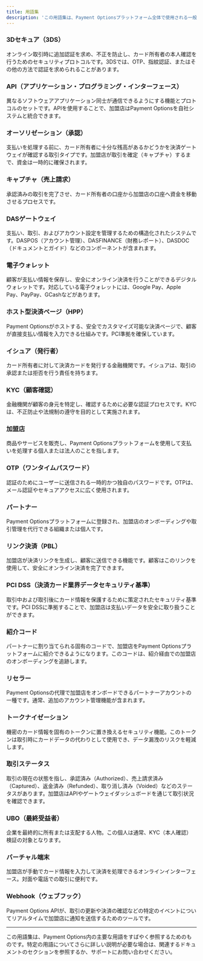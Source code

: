 ```yaml
---
title: 用語集
description: 'この用語集は、Payment Optionsプラットフォーム全体で使用される一般的な用語と概念の定義を提供します。オンボーディング、支払い、およびセキュリティプロセスをよりよく理解するために、このページを参照してください。'
---
```


### **3Dセキュア（3DS）**
オンライン取引時に追加認証を求め、不正を防止し、カード所有者の本人確認を行うためのセキュリティプロトコルです。3DSでは、OTP、指紋認証、またはその他の方法で認証を求められることがあります。

### **API（アプリケーション・プログラミング・インターフェース）**
異なるソフトウェアアプリケーション同士が通信できるようにする機能とプロトコルのセットです。APIを使用することで、加盟店はPayment Optionsを自社システムと統合できます。

### **オーソリゼーション（承認）**
支払いを処理する前に、カード所有者に十分な残高があるかどうかを決済ゲートウェイが確認する取引タイプです。加盟店が取引を確定（キャプチャ）するまで、資金は一時的に確保されます。

### **キャプチャ（売上請求）**
承認済みの取引を完了させ、カード所有者の口座から加盟店の口座へ資金を移動させるプロセスです。

### **DASゲートウェイ**
支払い、取引、およびアカウント設定を管理するための構造化されたシステムです。DASPOS（アカウント管理）、DASFINANCE（財務レポート）、DASDOC（ドキュメントとガイド）などのコンポーネントが含まれます。

### **電子ウォレット**
顧客が支払い情報を保存し、安全にオンライン決済を行うことができるデジタルウォレットです。対応している電子ウォレットには、Google Pay、Apple Pay、PayPay、GCashなどがあります。

### **ホスト型決済ページ（HPP）**
Payment Optionsがホストする、安全でカスタマイズ可能な決済ページで、顧客が直接支払い情報を入力できる仕組みです。PCI準拠を確保しています。

### **イシュア（発行者）**
カード所有者に対して決済カードを発行する金融機関です。イシュアは、取引の承認または拒否を行う責任を持ちます。

### **KYC（顧客確認）**
金融機関が顧客の身元を特定し、確認するために必要な認証プロセスです。KYCは、不正防止や法規制の遵守を目的として実施されます。

### **加盟店**
商品やサービスを販売し、Payment Optionsプラットフォームを使用して支払いを処理する個人または法人のことを指します。

### **OTP（ワンタイムパスワード）**
認証のためにユーザーに送信される一時的かつ独自のパスワードです。OTPは、メール認証やセキュアアクセスに広く使用されます。

### **パートナー**
Payment Optionsプラットフォームに登録され、加盟店のオンボーディングや取引管理を代行できる組織または個人です。

### **リンク決済（PBL）**
加盟店が決済リンクを生成し、顧客に送信できる機能です。顧客はこのリンクを使用して、安全にオンライン決済を完了できます。

### **PCI DSS（決済カード業界データセキュリティ基準）**
取引中および取引後にカード情報を保護するために策定されたセキュリティ基準です。PCI DSSに準拠することで、加盟店は支払いデータを安全に取り扱うことができます。

### **紹介コード**
パートナーに割り当てられる固有のコードで、加盟店をPayment Optionsプラットフォームに紹介できるようになります。このコードは、紹介経由での加盟店のオンボーディングを追跡します。

### **リセラー**
Payment Optionsの代理で加盟店をオンボードできるパートナーアカウントの一種です。通常、追加のアカウント管理機能が含まれます。

### **トークナイゼーション**
機密のカード情報を固有のトークンに置き換えるセキュリティ機能。このトークンは取引時にカードデータの代わりとして使用でき、データ漏洩のリスクを軽減します。

### **取引ステータス**
取引の現在の状態を指し、承認済み（Authorized）、売上請求済み（Captured）、返金済み（Refunded）、取り消し済み（Voided）などのステータスがあります。加盟店はAPIやゲートウェイダッシュボードを通じて取引状況を確認できます。

### **UBO（最終受益者）**
企業を最終的に所有または支配する人物。この個人は通常、KYC（本人確認）検証の対象となります。

### **バーチャル端末**
加盟店が手動でカード情報を入力して決済を処理できるオンラインインターフェース。対面や電話での取引に便利です。

### **Webhook（ウェブフック）**
Payment Options APIが、取引の更新や決済の確認などの特定のイベントについてリアルタイムで加盟店に通知を送信するためのツールです。

---

この用語集は、Payment Options内の主要な用語をすばやく参照するためのものです。特定の用語についてさらに詳しい説明が必要な場合は、関連するドキュメントのセクションを参照するか、サポートにお問い合わせください。